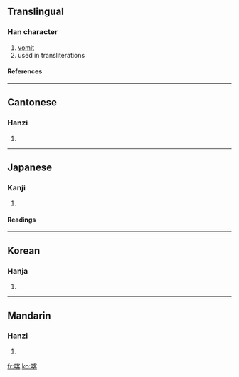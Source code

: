 ==Translingual==
===Han character===
{{Han char|rn=30|rad=口|as=09|sn=12|four=6306<sub>4</sub>|canj=口十竹口 (RJHR)}}
# [[vomit]]
# used in transliterations
====References====
{{Han ref|kx=0197.100|dkj=03896|dj=0418.310|hdz=10662.060|uh=5580|ud=21888|bh=B3D8|bd=46040}}
----
==Cantonese==
===Hanzi===
{{yue-hanzi|jyut=|y=kak1}}
# {{defn|Cantonese}}
----
==Japanese==
===Kanji===
{{ja-kanji|grade=|rs=口09}}
# {{defn|Japanese}} 
====Readings====
{{ja-readings|on=[[かく]] (kaku)|kun=[[はく]] (haku)}}
----
==Korean==
===Hanja===
{{ko-hanja|hangeul=객|rv=gaek|mr=kaek}}
# {{defn|Korean}}
----
==Mandarin==
===Hanzi===
{{cmn-hanzi|pin=[[kè]] (ke4)|wg=k'o<sup>4</sup>}}
# {{defn|Mandarin}}

[[fr:喀]]
[[ko:喀]]